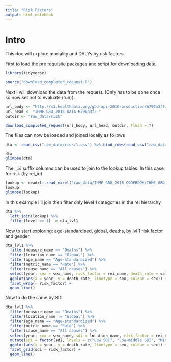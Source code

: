 ```yaml
---
title: "Risk Factors"
output: html_notebook
---
```


# Intro

This doc will explore mortality and DALYs by risk factors 

First to load the pre requisite packages and script for downloading data. 

```r
library(tidyverse)

source("download_completed_request.R")
```

Next I will download the data from the request. (Only has to be done once so now set not to evaluate (run)).


```r


url_body <- "http://s3.healthdata.org/gbd-api-2016-production/6790a3f2d5948a86929939c83525f81e_files"
url_head <- "IHME-GBD_2016_DATA-6790a3f2-"
outdir <- "raw_data/risk"

download_completed_request(url_body, url_head, outdir, flush = T)


```

The files can now be loaded and joined locally as follows 

```r
dta <- read_csv("raw_data/risk/1.csv") %>% bind_rows(read_csv("raw_data/risk/2.csv"))

dta
glimpse(dta)

```

The `_id` suffix columns can be used to join to the lookup tables. In this case for risk (by rei_id)

```r
lookup <- readxl::read_excel("raw_data/IHME_GBD_2016_CODEBOOK/IHME_GBD_2016_REI_HIERARCHY_Y2018M04D26.XLSX")
lookup
glimpse(lookup)

```

In this example I'll join then filter only level 1 categories in the rei hierarchy 

```r
dta %>% 
  left_join(lookup) %>% 
  filter(level == 1) -> dta_lvl1
```

Now to start exploring: age-standardised, global, deaths, by lvl 1 risk factor and gender 

```r

dta_lvl1 %>%
  filter(measure_name == "Deaths") %>% 
  filter(location_name == "Global") %>% 
  filter(age_name == "Age-standardized") %>% 
  filter(metric_name == "Rate") %>% 
  filter(cause_name == "All causes") %>% 
  select(year, sex = sex_name, risk_factor = rei_name, death_rate = val) %>% 
  ggplot(aes(x = year, y = death_rate, linetype = sex, colour = sex)) + 
  facet_wrap(~ risk_factor) +
  geom_line()

```

Now to do the same by SDI

```r

dta_lvl1 %>%
  filter(measure_name == "Deaths") %>% 
  filter(location_name != "Global") %>% 
  filter(age_name == "Age-standardized") %>% 
  filter(metric_name == "Rate") %>% 
  filter(cause_name == "All causes") %>% 
  select(year, sex = sex_name, sdi = location_name, risk_factor = rei_name, death_rate = val) %>% 
  mutate(sdi = factor(sdi, levels = c("Low SDI", "Low-middle SDI", "Middle SDI", "High-middle SDI", "High SDI"), ordered = T)) %>% 
  ggplot(aes(x = year, y = death_rate, linetype = sex, colour = sex)) + 
  facet_grid(sdi ~ risk_factor) +
  geom_line()

```